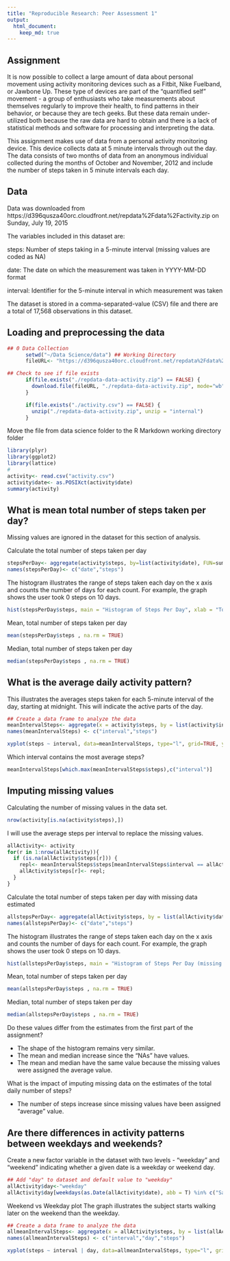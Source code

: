 ```yaml
---
title: "Reproducible Research: Peer Assessment 1"
output: 
  html_document:
    keep_md: true
---
```

## Assignment
It is now possible to collect a large amount of data about personal movement using activity monitoring devices such as a Fitbit, Nike Fuelband, or Jawbone Up. These type of devices are part of the "quantified self" movement - a group of enthusiasts who take measurements about themselves regularly to improve their health, to find patterns in their behavior, or because they are tech geeks. But these data remain under-utilized both because the raw data are hard to obtain and there is a lack of statistical methods and software for processing and interpreting the data.

This assignment makes use of data from a personal activity monitoring device. This device collects data at 5 minute intervals through out the day. The data consists of two months of data from an anonymous individual collected during the months of October and November, 2012 and include the number of steps taken in 5 minute intervals each day.

## Data

Data was downloaded from https://d396qusza40orc.cloudfront.net/repdata%2Fdata%2Factivity.zip on Sunday, July 19, 2015

The variables included in this dataset are:

steps: Number of steps taking in a 5-minute interval (missing values are coded as NA)

date: The date on which the measurement was taken in YYYY-MM-DD format

interval: Identifier for the 5-minute interval in which measurement was taken

The dataset is stored in a comma-separated-value (CSV) file and there are a total of 17,568 observations in this dataset.

## Loading and preprocessing the data

```r
## 0 Data Collection
      setwd("~/Data Science/data") ## Working Directory
      fileURL<- "https://d396qusza40orc.cloudfront.net/repdata%2Fdata%2Factivity.zip"

## Check to see if file exists
      if(file.exists("./repdata-data-activity.zip") == FALSE) { 
        download.file(fileURL, "./repdata-data-activity.zip", mode="wb")
      }

      if(file.exists("./activity.csv") == FALSE) {
        unzip("./repdata-data-activity.zip", unzip = "internal")
      }
```
Move the file from data science folder to the R Markdown working directory folder
```r
library(plyr)
library(ggplot2)
library(lattice)
#
activity<- read.csv("activity.csv")
activity$date<- as.POSIXct(activity$date)
summary(activity)

```

## What is mean total number of steps taken per day?

Missing values are ignored in the dataset for this section of analysis.

Calculate the total number of steps taken per day
```r
stepsPerDay<- aggregate(activity$steps, by=list(activity$date), FUN=sum, na.rm=TRUE)
names(stepsPerDay)<- c("date","steps")
```




The histogram illustrates the range of steps taken each day on the x axis and counts the number of days for each count.  For example, the graph shows the user took 0 steps on 10 days.
```r
hist(stepsPerDay$steps, main = "Histogram of Steps Per Day", xlab = "Total Daily Steps")
```

Mean, total number of steps taken per day
```r
mean(stepsPerDay$steps , na.rm = TRUE)
```

Median, total number of steps taken per day
```r
median(stepsPerDay$steps , na.rm = TRUE)
```

## What is the average daily activity pattern?

This illustrates the averages steps taken for each 5-minute interval of the day, starting at midnight.  This will indicate the active parts of the day.

```r
## Create a data frame to analyze the data
meanIntervalSteps<- aggregate(x = activity$steps, by = list(activity$interval), FUN = mean, na.rm = TRUE)
names(meanIntervalSteps) <- c("interval","steps")

xyplot(steps ~ interval, data=meanIntervalSteps, type="l", grid=TRUE, ylab="Avg Number of steps", xlab="5-min. intervals from midnight", main="Average number of steps by 5-minutes intervals")
```

Which interval contains the most average steps?
```r
meanIntervalSteps[which.max(meanIntervalSteps$steps),c("interval")]
```


## Imputing missing values
Calculating the number of missing values in the data set.

```r
nrow(activity[is.na(activity$steps),])
```


I will use the average steps per interval to replace the missing values.

```r
allActivity<- activity
for(r in 1:nrow(allActivity)){
  if (is.na(allActivity$steps[r])) {
    repl<- meanIntervalSteps$steps[meanIntervalSteps$interval == allActivity$interval[r]];
    allActivity$steps[r]<- repl;
  }
}
```


Calculate the total number of steps taken per day with missing data estimated
```r
allstepsPerDay<- aggregate(allActivity$steps, by = list(allActivity$date), sum, na.rm = TRUE)
names(allstepsPerDay)<- c("date","steps")
```


The histogram illustrates the range of steps taken each day on the x axis and counts the number of days for each count.  For example, the graph shows the user took 0 steps on 10 days.
```r
hist(allstepsPerDay$steps, main = "Histogram of Steps Per Day (missing estimated)", xlab = "Total Daily Steps")

```

Mean, total number of steps taken per day
```r
mean(allstepsPerDay$steps , na.rm = TRUE)
```

Median, total number of steps taken per day
```r
median(allstepsPerDay$steps , na.rm = TRUE)
```

Do these values differ from the estimates from the first part of the assignment?

- The shape of the histogram remains very similar.
- The mean and median increase since the "NAs" have values.
- The mean and median have the same value because the missing values were assigned the average value.

What is the impact of imputing missing data on the estimates of the total daily number of steps?

- The number of steps increase since missing values have been assigned "average" value.


## Are there differences in activity patterns between weekdays and weekends?

Create a new factor variable in the dataset with two levels - "weekday" and "weekend" indicating whether a given date is a weekday or weekend day.

```r
## Add "day" to dataset and default value to "weekday"
allActivity$day<-"weekday"
allActivity$day[weekdays(as.Date(allActivity$date), abb = T) %in% c("Sat","Sun")] <- "weekend"
```


Weekend vs Weekday plot
The graph illustrates the subject starts walking later on the weekend than the weekday.


```r
## Create a data frame to analyze the data
allmeanIntervalSteps<- aggregate(x = allActivity$steps, by = list(allActivity$interval, allActivity$day), FUN = mean, na.rm = TRUE)
names(allmeanIntervalSteps) <- c("interval","day","steps")

xyplot(steps ~ interval | day, data=allmeanIntervalSteps, type="l", grid=TRUE, layout=c(1,2), ylab="Avg Number of steps", xlab="5-min. intervals from midnight", main="Average number of steps by 5-minutes intervals - Weekdays vs Weekends")
```
